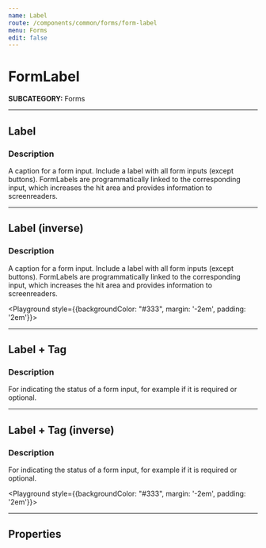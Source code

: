 ```yaml
---
name: Label
route: /components/common/forms/form-label
menu: Forms
edit: false
---
```



# FormLabel
**SUBCATEGORY:** Forms

<hr />

## Label
### Description
A caption for a form input. Include a label with all form inputs (except buttons).
FormLabels are programmatically linked to the corresponding input, which increases the hit area and provides information to screenreaders.

<Playground>
  <FormLabel text="Label" />
</Playground>

<hr />

## Label (inverse)
### Description
A caption for a form input. Include a label with all form inputs (except buttons).
FormLabels are programmatically linked to the corresponding input, which increases the hit area and provides information to screenreaders.

<Playground style={{backgroundColor: "#333", margin: '-2em', padding: '2em'}}>
  <FormLabel inverse text="Label" />
</Playground>

<hr />

## Label + Tag
### Description
For indicating the status of a form input, for example if it is required or optional.

<Playground>
  <FormLabel text="Label" tag="Tag" />
</Playground>

<hr />

## Label + Tag (inverse)
### Description
For indicating the status of a form input, for example if it is required or optional.

<Playground style={{backgroundColor: "#333", margin: '-2em', padding: '2em'}}>
  <FormLabel inverse text="Label" tag="Tag" />
</Playground>

<hr />

## Properties
<Props of={FormLabel} />
